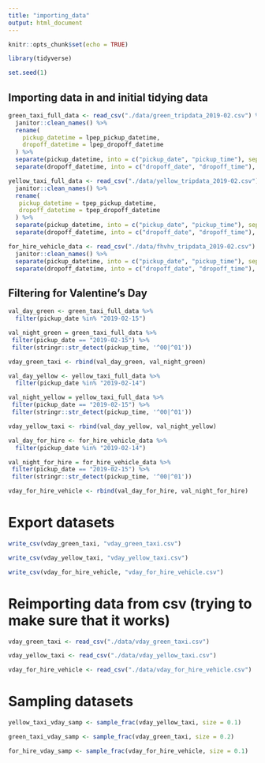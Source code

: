 ```yaml
---
title: "importing_data"
output: html_document
---
```


```r
knitr::opts_chunk$set(echo = TRUE)

library(tidyverse)

set.seed(1)
```

## Importing data in and initial tidying data 

```r
green_taxi_full_data <- read_csv("./data/green_tripdata_2019-02.csv") %>% 
  janitor::clean_names() %>% 
  rename(
    pickup_datetime = lpep_pickup_datetime,
    dropoff_datetime = lpep_dropoff_datetime
  ) %>% 
  separate(pickup_datetime, into = c("pickup_date", "pickup_time"), sep = " ") %>% 
  separate(dropoff_datetime, into = c("dropoff_date", "dropoff_time"), sep = " ")
```

```r
yellow_taxi_full_data <- read_csv("./data/yellow_tripdata_2019-02.csv") %>% 
  janitor::clean_names() %>% 
  rename(
   pickup_datetime = tpep_pickup_datetime,
   dropoff_datetime = tpep_dropoff_datetime
  ) %>% 
  separate(pickup_datetime, into = c("pickup_date", "pickup_time"), sep = " ") %>% 
  separate(dropoff_datetime, into = c("dropoff_date", "dropoff_time"), sep = " ") 
```

```r
for_hire_vehicle_data <- read_csv("./data/fhvhv_tripdata_2019-02.csv") %>% 
  janitor::clean_names() %>% 
  separate(pickup_datetime, into = c("pickup_date", "pickup_time"), sep = " ") %>% 
  separate(dropoff_datetime, into = c("dropoff_date", "dropoff_time"), sep = " ")
```

## Filtering for Valentine's Day 

```r
val_day_green <- green_taxi_full_data %>% 
  filter(pickup_date %in% "2019-02-15")

val_night_green = green_taxi_full_data %>% 
 filter(pickup_date == "2019-02-15") %>% 
 filter(stringr::str_detect(pickup_time, '^00|^01'))

vday_green_taxi <- rbind(val_day_green, val_night_green)
```

```r
val_day_yellow <- yellow_taxi_full_data %>%
  filter(pickup_date %in% "2019-02-14")

val_night_yellow = yellow_taxi_full_data %>% 
 filter(pickup_date == "2019-02-15") %>% 
 filter(stringr::str_detect(pickup_time, '^00|^01'))

vday_yellow_taxi <- rbind(val_day_yellow, val_night_yellow)
```

```r
val_day_for_hire <- for_hire_vehicle_data %>% 
  filter(pickup_date %in% "2019-02-14")

val_night_for_hire = for_hire_vehicle_data %>% 
 filter(pickup_date == "2019-02-15") %>% 
 filter(stringr::str_detect(pickup_time, '^00|^01'))

vday_for_hire_vehicle <- rbind(val_day_for_hire, val_night_for_hire)
```

# Export datasets 

```r
write_csv(vday_green_taxi, "vday_green_taxi.csv")
```

```r
write_csv(vday_yellow_taxi, "vday_yellow_taxi.csv")
```

```r
write_csv(vday_for_hire_vehicle, "vday_for_hire_vehicle.csv")
```

# Reimporting data from csv (trying to make sure that it works)

```r
vday_green_taxi <- read_csv("./data/vday_green_taxi.csv")
```

```r
vday_yellow_taxi <- read_csv("./data/vday_yellow_taxi.csv")
```

```r
vday_for_hire_vehicle <- read_csv("./data/vday_for_hire_vehicle.csv")
```

# Sampling datasets

```r
yellow_taxi_vday_samp <- sample_frac(vday_yellow_taxi, size = 0.1)
```

```r
green_taxi_vday_samp <- sample_frac(vday_green_taxi, size = 0.2)
```

```r
for_hire_vday_samp <- sample_frac(vday_for_hire_vehicle, size = 0.1)
```

